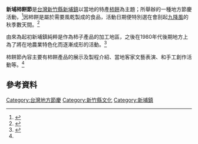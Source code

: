 {{Infobox Holiday
|holiday_name  = 新埔柿餅節
|type          = secular
|image         = 2015年台灣新埔鎮柿餅節會場展示.jpg
|imagesize     = 200px
|caption       = 2015年新埔柿餅節的會場展示
|longtype      = 地方文化活動
|begins        = 1998年<ref>{{cite web |url=http://www.hakka.gov.tw/dl.asp?fileName=012239504471.pdf |title=客家地方特色食品節慶之形成與發展:以新埔柿餅節為例 |work=中華民國客家委員會 |author=賴守誠 |format=[[PDF|PDF]] |page=24頁 |date=2010年11月 |accessdate=2015年10月3日 |archive-url=https://web.archive.org/web/20160304214612/http://www.hakka.gov.tw/dl.asp?fileName=012239504471.pdf |archive-date=2016-03-04 |dead-url=yes }}</ref>
|date          = 秋季
}}

'''新埔柿餅節'''是[[台灣|台灣]][[新竹縣|新竹縣]][[新埔鎮|新埔鎮]]以當地的特產[[柿餅|柿餅]]為主題；所舉辦的一種地方節慶活動，<ref>{{cite web |url=http://media.huayuworld.org/local/web/Chinese/modern/content18.htm |title=新興節慶--新埔柿餅節 |work=僑委會 |accessdate=2015年10月3日 |archive-url=https://web.archive.org/web/20150708013900/http://media.huayuworld.org/local/web/Chinese/modern/content18.htm |archive-date=2015年7月8日 |dead-url=yes }}</ref>因柿餅是屬於需要風乾製成的食品，活動日期便特別選在會刮起[[九降風|九降風]]的秋季數天間。<ref name="Page66">{{cite book |title=台灣節慶百戰指南  |publisher=遠足文化 |author=黃丁盛 |isbn=978-986-5967-93-2 |date=2013年7月 |page=66頁 }}</ref>

由來為起初新埔鎮純粹是作為柿子產品的加工地區，之後在1980年代後期地方上為了將在地農業特色化而逐漸成形的活動。<ref>{{cite web |url=http://www.hakka.gov.tw/dl.asp?fileName=0111116291371.pdf |title=新埔柿餅節的「打手」：節慶與關鍵行動者 |work=[[國立台灣大學|國立台灣大學]] |author=林明 |format=[[PDF|PDF]] |page=55頁 |date=2009年12月 |accessdate=2015年10月3日 |archive-url=https://web.archive.org/web/20160304194108/http://www.hakka.gov.tw/dl.asp?fileName=0111116291371.pdf |archive-date=2016-03-04 |dead-url=yes }}</ref>

柿餅節內容主要有柿餅產品的展示及製程介紹、當地客家文藝表演、和手工創作活動等。<ref name="Page66"/>

== 參考資料 ==
{{reflist}}

[[Category:台灣地方節慶|Category:台灣地方節慶]]
[[Category:新竹縣文化|Category:新竹縣文化]]
[[Category:新埔鎮|Category:新埔鎮]]